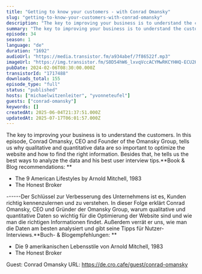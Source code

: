```yaml
---
title: "Getting to know your customers - with Conrad Omansky"
slug: "getting-to-know-your-customers-with-conrad-omansky"
description: "The key to improving your business is to understand the customers. In this episode, Conrad Omansky, CEO and Founder of the Omansky Group, tells us why qualitative and quantitative data are so important to optimize the website and how to find the right information. Besides that, he tells us the best ways to analyze the data and his best user interview tips.**Book & Blog recommendations: **\n\n- The 9 American Lifestyles by Arnold Mitchell, 1983\n- The Honest Broker\n\n------Der Schlüssel zur Verbesserung des Unternehmens ist es, Kunden richtig kennenzulernen und zu verstehen. In dieser Folge erklärt Conrad Omansky, CEO und Gründer der Omansky Group, warum qualitative und quantitative Daten so wichtig für die Optimierung der Website sind und wie man die richtigen Informationen findet. Außerdem verrät er uns, wie man die Daten am besten analysiert und gibt seine Tipps für Nutzer-Interviews.**Buch- & Blogempfehlungen: **\n\n- Die 9 amerikanischen Lebensstile von Arnold Mitchell, 1983\n- The Honest Broker\n\n Guest: Conrad Omansky URL: https://de.cro.cafe/guest/conrad-omansky"
summary: "The key to improving your business is to understand the customers. In this episode, Conrad Omansky, CEO and Founder of the Omansky Group, tells us why qualitative and quantitative data are so important to optimize the website and how to find the right information. Besides that, he tells us the best ways to analyze the data and his best user interview tips.Book & Blog recommendations: The 9 American Lifestyles by Arnold Mitchell, 1983The Honest Broker------Der Schlüssel zur Verbesserung des Unternehmens ist es, Kunden richtig kennenzulernen und zu verstehen. In dieser Folge erklärt Conrad Omansky, CEO und Gründer der Omansky Group, warum qualitative und quantitative Daten so wichtig für die Optimierung der Website sind und wie man die richtigen Informationen findet. Außerdem verrät er uns, wie man die Daten am besten analysiert und gibt seine Tipps für Nutzer-Interviews.Buch- & Blogempfehlungen: Die 9 amerikanischen Lebensstile von Arnold Mitchell, 1983The Honest Broker Guest: Conrad Omansky URL: https://de.cro.cafe/guest/conrad-omansky"
episode: 34
season: 1
language: "de"
duration: "1692"
audioUrl: "https://media.transistor.fm/a934abef/7f86522f.mp3"
imageUrl: "https://img.transistor.fm/S0D54hW6_lxvqVccACYMwRKCYHHQ-ECU2HrJN0oQJKA/rs:fill:3000:3000:1/q:60/aHR0cHM6Ly9pbWct/dXBsb2FkLXByb2R1/Y3Rpb24udHJhbnNp/c3Rvci5mbS82MWNm/YmZjNzM2OWYwNjBh/ODAzZGQ1ODk1Mjg3/NzYwZC5wbmc.webp"
pubDate: 2024-02-06T08:30:00.000Z
transistorId: "1717488"
downloads_total: 155
episode_type: "full"
status: "published"
hosts: ["michaelwitzenleiter", "yvonneteufel"]
guests: ["conrad-omansky"]
keywords: []
createdAt: 2025-06-04T21:37:51.000Z
updatedAt: 2025-07-17T06:01:57.000Z
---
```


The key to improving your business is to understand the customers. In this episode, Conrad Omansky, CEO and Founder of the Omansky Group, tells us why qualitative and quantitative data are so important to optimize the website and how to find the right information. Besides that, he tells us the best ways to analyze the data and his best user interview tips.**Book & Blog recommendations: **

- The 9 American Lifestyles by Arnold Mitchell, 1983
- The Honest Broker

------Der Schlüssel zur Verbesserung des Unternehmens ist es, Kunden richtig kennenzulernen und zu verstehen. In dieser Folge erklärt Conrad Omansky, CEO und Gründer der Omansky Group, warum qualitative und quantitative Daten so wichtig für die Optimierung der Website sind und wie man die richtigen Informationen findet. Außerdem verrät er uns, wie man die Daten am besten analysiert und gibt seine Tipps für Nutzer-Interviews.**Buch- & Blogempfehlungen: **

- Die 9 amerikanischen Lebensstile von Arnold Mitchell, 1983
- The Honest Broker

 Guest: Conrad Omansky URL: https://de.cro.cafe/guest/conrad-omansky
